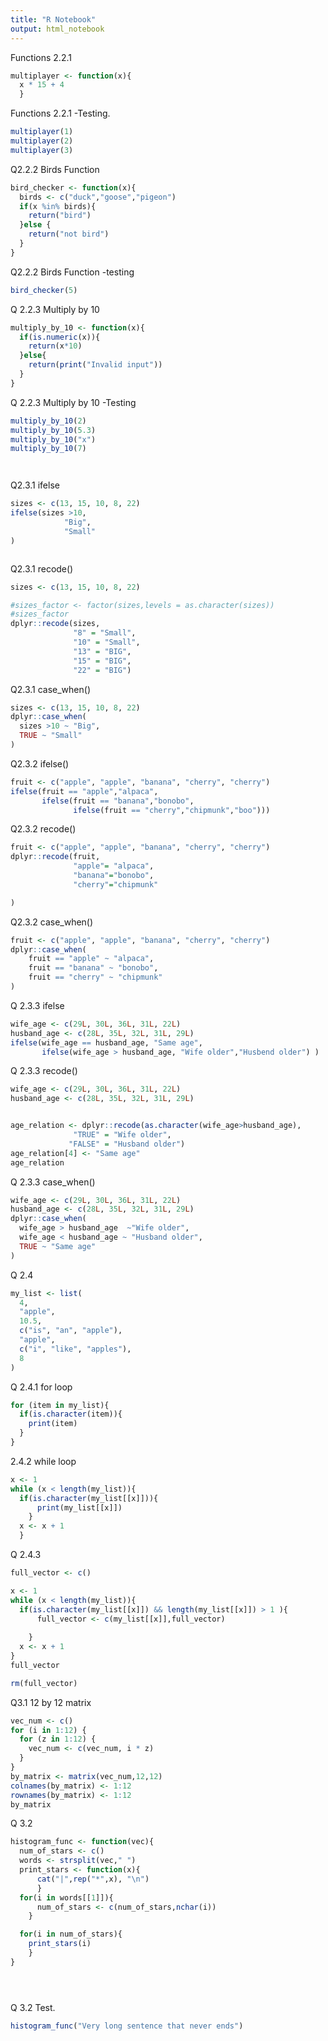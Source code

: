 ```yaml
---
title: "R Notebook"
output: html_notebook
---
```



Functions 2.2.1
```r
multiplayer <- function(x){
  x * 15 + 4
  }
```

Functions 2.2.1 -Testing.

```r
multiplayer(1)
multiplayer(2)
multiplayer(3)
```

Q2.2.2 Birds Function
```r
bird_checker <- function(x){
  birds <- c("duck","goose","pigeon")
  if(x %in% birds){
    return("bird")
  }else {
    return("not bird")
  }
}

```

Q2.2.2 Birds Function -testing

```r
bird_checker(5)
```



Q 2.2.3 Multiply by 10
```r
multiply_by_10 <- function(x){
  if(is.numeric(x)){
    return(x*10)
  }else{
    return(print("Invalid input"))
  }
}
```

Q 2.2.3 Multiply by 10 -Testing
```r
multiply_by_10(2)
multiply_by_10(5.3)
multiply_by_10("x")
multiply_by_10(7)




```

Q2.3.1 ifelse
```r
sizes <- c(13, 15, 10, 8, 22)
ifelse(sizes >10,
            "Big",
            "Small" 
)



```
Q2.3.1 recode()
```r
sizes <- c(13, 15, 10, 8, 22)

#sizes_factor <- factor(sizes,levels = as.character(sizes))
#sizes_factor
dplyr::recode(sizes,
              "8" = "Small",
              "10" = "Small",
              "13" = "BIG",
              "15" = "BIG",
              "22" = "BIG")
```


Q2.3.1 case_when()
```r
sizes <- c(13, 15, 10, 8, 22)
dplyr::case_when(
  sizes >10 ~ "Big",
  TRUE ~ "Small"
)

```
 Q2.3.2 ifelse()
```r
fruit <- c("apple", "apple", "banana", "cherry", "cherry")
ifelse(fruit == "apple","alpaca",
       ifelse(fruit == "banana","bonobo",
              ifelse(fruit == "cherry","chipmunk","boo")))

```
 
Q2.3.2 recode()
```r
fruit <- c("apple", "apple", "banana", "cherry", "cherry")
dplyr::recode(fruit,
              "apple"= "alpaca",
              "banana"="bonobo",
              "cherry"="chipmunk"

)

```
Q2.3.2 case_when()
```r
fruit <- c("apple", "apple", "banana", "cherry", "cherry")
dplyr::case_when(
    fruit == "apple" ~ "alpaca",
    fruit == "banana" ~ "bonobo",
    fruit == "cherry" ~ "chipmunk"
)

```

Q 2.3.3 ifelse
```r
wife_age <- c(29L, 30L, 36L, 31L, 22L)
husband_age <- c(28L, 35L, 32L, 31L, 29L)
ifelse(wife_age == husband_age, "Same age",
       ifelse(wife_age > husband_age, "Wife older","Husbend older") )
```
Q 2.3.3 recode()
```r
wife_age <- c(29L, 30L, 36L, 31L, 22L)
husband_age <- c(28L, 35L, 32L, 31L, 29L)


age_relation <- dplyr::recode(as.character(wife_age>husband_age),
              "TRUE" = "Wife older",
             "FALSE" = "Husband older")
age_relation[4] <- "Same age"
age_relation
```
Q 2.3.3 case_when()
```r
wife_age <- c(29L, 30L, 36L, 31L, 22L)
husband_age <- c(28L, 35L, 32L, 31L, 29L)
dplyr::case_when(
  wife_age > husband_age  ~"Wife older",
  wife_age < husband_age ~ "Husband older",
  TRUE ~ "Same age"
)

```


Q 2.4
```r
my_list <- list(
  4,
  "apple",
  10.5,
  c("is", "an", "apple"),
  "apple",
  c("i", "like", "apples"),
  8
)
```

Q 2.4.1 for loop 
```r
for (item in my_list){
  if(is.character(item)){
    print(item)
  }
}
```

2.4.2 while loop
```r
x <- 1
while (x < length(my_list)){
  if(is.character(my_list[[x]])){
      print(my_list[[x]])
    }
  x <- x + 1
  }

```
Q 2.4.3
```r
full_vector <- c()

x <- 1
while (x < length(my_list)){
  if(is.character(my_list[[x]]) && length(my_list[[x]]) > 1 ){
      full_vector <- c(my_list[[x]],full_vector)
      
    }
  x <- x + 1
}
full_vector

rm(full_vector)
```
Q3.1 12 by 12 matrix
```r
vec_num <- c()
for (i in 1:12) {
  for (z in 1:12) {
    vec_num <- c(vec_num, i * z)
  }
}
by_matrix <- matrix(vec_num,12,12)
colnames(by_matrix) <- 1:12
rownames(by_matrix) <- 1:12
by_matrix

```
Q 3.2
```r

histogram_func <- function(vec){
  num_of_stars <- c()
  words <- strsplit(vec," ")
  print_stars <- function(x){
      cat("|",rep("*",x), "\n")
      }
  for(i in words[[1]]){
      num_of_stars <- c(num_of_stars,nchar(i)) 
    }

  for(i in num_of_stars){
    print_stars(i)
    }
}





```

Q 3.2 Test.
```r
histogram_func("Very long sentence that never ends")
```




